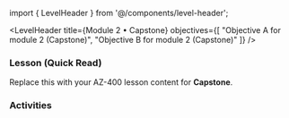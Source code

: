 ﻿import { LevelHeader } from '@/components/level-header';

<LevelHeader title={Module 2 • Capstone} objectives={[
  "Objective A for module 2 (Capstone)",
  "Objective B for module 2 (Capstone)"
]} />

### Lesson (Quick Read)
Replace this with your AZ-400 lesson content for **Capstone**.

### Activities
<Flashcards src="/content/module-2/level-capstone/activities.json" />
<Quiz src="/content/module-2/level-capstone/quiz.json" />
